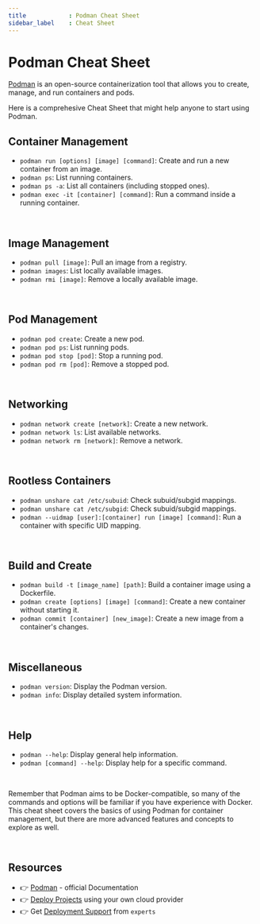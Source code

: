```yaml
---
title            : Podman Cheat Sheet
sidebar_label    : Cheat Sheet
---
```


# Podman Cheat Sheet

[Podman](https://podman.io/getting-started/installation) is an open-source containerization tool that allows you to create, manage, and run containers and pods. 

Here is a comprehesive Cheat Sheet that might help anyone to start using Podman. 

## Container Management

- `podman run [options] [image] [command]`: Create and run a new container from an image.
- `podman ps`: List running containers.
- `podman ps -a`: List all containers (including stopped ones).
- `podman exec -it [container] [command]`: Run a command inside a running container.

<br />

## Image Management

- `podman pull [image]`: Pull an image from a registry.
- `podman images`: List locally available images.
- `podman rmi [image]`: Remove a locally available image.

<br />

## Pod Management

- `podman pod create`: Create a new pod.
- `podman pod ps`: List running pods.
- `podman pod stop [pod]`: Stop a running pod.
- `podman pod rm [pod]`: Remove a stopped pod.

<br />

## Networking

- `podman network create [network]`: Create a new network.
- `podman network ls`: List available networks.
- `podman network rm [network]`: Remove a network.

<br />

## Rootless Containers

- `podman unshare cat /etc/subuid`: Check subuid/subgid mappings.
- `podman unshare cat /etc/subgid`: Check subuid/subgid mappings.
- `podman --uidmap [user]:[container] run [image] [command]`: Run a container with specific UID mapping.

<br />

## Build and Create

- `podman build -t [image_name] [path]`: Build a container image using a Dockerfile.
- `podman create [options] [image] [command]`: Create a new container without starting it.
- `podman commit [container] [new_image]`: Create a new image from a container's changes.

<br />

## Miscellaneous

- `podman version`: Display the Podman version.
- `podman info`: Display detailed system information.

<br />

## Help

- `podman --help`: Display general help information.
- `podman [command] --help`: Display help for a specific command.

<br />

Remember that Podman aims to be Docker-compatible, so many of the commands and options will be familiar if you have experience with Docker. 
This cheat sheet covers the basics of using Podman for container management, but there are more advanced features and concepts to explore as well.

<br />

## Resources

- 👉 [Podman](https://podman.io/getting-started/installation) - official Documentation
- 👉 [Deploy Projects](https://deploypro.dev/) using your own cloud provider
- 👉 Get [Deployment Support](https://deploypro.dev/support/) from `experts` 
